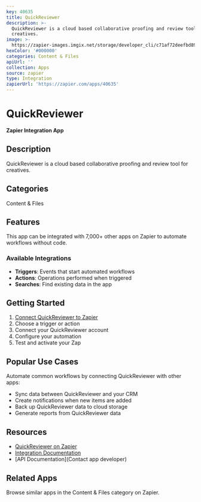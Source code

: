 ```yaml
---
key: 40635
title: QuickReviewer
description: >-
  QuickReviewer is a cloud based collaborative proofing and review tool for
  creatives.
image: >-
  https://zapier-images.imgix.net/storage/developer_cli/c71af72deefbd896ff9b7a184ae80902.png?auto=format%2Ccompress&ixlib=python-3.0.0&q=50
hexColor: '#000000'
categories: Content & Files
apiUrl: ''
collection: Apps
source: zapier
type: Integration
zapierUrl: 'https://zapier.com/apps/40635'
---
```

# QuickReviewer

**Zapier Integration App**

## Description

QuickReviewer is a cloud based collaborative proofing and review tool for creatives.

## Categories

Content & Files

## Features

This app can be integrated with 7,000+ other apps on Zapier to automate workflows without code.

### Available Integrations

- **Triggers**: Events that start automated workflows
- **Actions**: Operations performed when triggered
- **Searches**: Find existing data in the app

## Getting Started

1. [Connect QuickReviewer to Zapier](https://zapier.com/apps/40635)
2. Choose a trigger or action
3. Connect your QuickReviewer account
4. Configure your automation
5. Test and activate your Zap

## Popular Use Cases

Automate common workflows by connecting QuickReviewer with other apps:

- Sync data between QuickReviewer and your CRM
- Create notifications when new items are added
- Back up QuickReviewer data to cloud storage
- Generate reports from QuickReviewer data

## Resources

- [QuickReviewer on Zapier](https://zapier.com/apps/40635)
- [Integration Documentation](https://zapier.com/apps/40635/integrations)
- [API Documentation](Contact app developer)

## Related Apps

Browse similar apps in the Content & Files category on Zapier.
